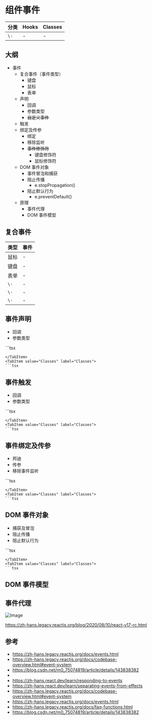 # 组件事件

分类 | Hooks | Classes
---|---|---
`\-` | - | -

## 大纲

- 事件
  - 复合事件（事件类型）
    - 键盘
    - 鼠标
    - 表单
  - 声明
    - 回调
    - 参数类型
    - ~~自定义事件~~
  - 触发
  - 绑定及传参
    - 绑定
    - 移除监听
    - ~~事件修饰符~~
      - 键盘修饰符
      - 鼠标修饰符
  - DOM 事件对象
    - 事件冒泡和捕获
    - 阻止传播
      - e.stopPropagation()
    - 阻止默认行为
      - e.preventDefault()
  - 原理
    - 事件代理
    - DOM 事件模型


## 复合事件

类型 | 事件
--|--
鼠标 | -
键盘 | -
表单 | -
`\-` | -
`\-` | -
`\-` | -

## 事件声明

- 回调
- 参数类型

<Tabs groupId="event" queryString>
<TabItem value="Hooks" label="Hooks" default>
```tsx

```
</TabItem>
<TabItem value="Classes" label="Classes">
```tsx

```
</TabItem>
</Tabs>

## 事件触发

- 回调
- 参数类型

<Tabs groupId="event" queryString>
<TabItem value="Hooks" label="Hooks" default>
```tsx

```
</TabItem>
<TabItem value="Classes" label="Classes">
```tsx

```
</TabItem>
</Tabs>

## 事件绑定及传参

- 邦迪
- 传参
- 移除事件监听

<Tabs groupId="event" queryString>
<TabItem value="Hooks" label="Hooks" default>
```tsx

```
</TabItem>
<TabItem value="Classes" label="Classes">
```tsx

```
</TabItem>
</Tabs>


## DOM 事件对象

- 捕获及冒泡
- 阻止传播
- 阻止默认行为

<Tabs groupId="event" queryString>
<TabItem value="Hooks" label="Hooks" default>
```tsx

```
</TabItem>
<TabItem value="Classes" label="Classes">
```tsx

```
</TabItem>
</Tabs>

## DOM 事件模型

## 事件代理

![Image](/react_17_delegation.png)

https://zh-hans.legacy.reactjs.org/blog/2020/08/10/react-v17-rc.html

## 参考

- https://zh-hans.legacy.reactjs.org/docs/events.html
- https://zh-hans.legacy.reactjs.org/docs/codebase-overview.html#event-system
- https://blog.csdn.net/m0_75074819/article/details/143838382
- 
- https://zh-hans.react.dev/learn/responding-to-events
- https://zh-hans.react.dev/learn/separating-events-from-effects
- https://zh-hans.legacy.reactjs.org/docs/codebase-overview.html#event-system
- https://zh-hans.legacy.reactjs.org/docs/events.html
- https://zh-hans.legacy.reactjs.org/docs/faq-functions.html
- https://blog.csdn.net/m0_75074819/article/details/143838382